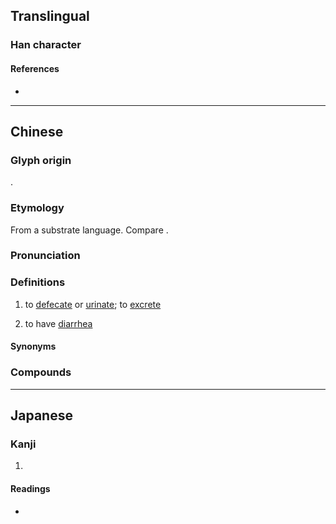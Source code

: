 {{character info/new}}
==Translingual==

===Han character===
{{Han char|rn=44|rad=尸|as=08|sn=11|four=77221|canj=SNLR|ids=⿸尸阿}}

====References====
* {{Han ref|kx=0302.180|dkj=07727|dj=0599.320|hdz=20976.100|uh=5C59|ud=23641|bh=D4F3|bd=54515}}

----

==Chinese==
{{zh-forms|alt=痾,疴,阿,㢐,𡱻-{{zh-hg}}}}

===Glyph origin===
{{Han compound|尸|阿|ls=psc|c1=s|c2=p|no_och2=1}}.

===Etymology===
From a substrate {{bor|zh|qfa-tak}} language. Compare {{cog|za|ok||to emit, to produce, to defecate, to urinate, to fart}}.

===Pronunciation===
{{zh-pron
|m=ē
|m-s=o1
|c=o1
|c-t=o1
|g=ngo1
|h=pfs=ô;gd=o1
|j=ghe1
|mb=
|md=ŏ
|mn=o
|mn-t=o1
|w=1u
|x=o1
|mc=
|oc=
|cat=v
}}

===Definitions===
{{zh-hanzi}}

# {{lb|zh|dialectal}} to [[defecate]] or [[urinate]]; to [[excrete]]
# {{lb|zh|dialectal}} to have [[diarrhea]]
#: {{zh-x|佢 次次 食 雪糕 都 會 屙 㗎。|He '''has diarrhea''' every time he eats ice cream.|C}}

====Synonyms====
{{zh-dial|腹瀉}}

===Compounds===
{{zh-der|屙屎|屙肚|屙尿|屙肚子|屙㞎㞎|肚屙|屙啡啡|屙拔甩|屙爛屎|食屎屙飯|屙茄|屙屎唔出|屙屎唔出賴地硬|屙尿唔出賴風猛|屙蛋|食屙瞓|霸住屎坑唔屙屎|屙殊殊|大蛇屙尿|大蛇屙屎|屙唔唔|屙唔|屙鎖鏈|屙屎貪高興|屙遏尿|屙糟|屙下來|屙淨淨|屙糟齋|屙痢屙肚}}

----

==Japanese==

===Kanji===
{{ja-kanji|grade=|rs=尸08}}

# {{defn|lang=ja|sort=尸08}}

====Readings====
* {{ja-readings|on=[[あ]] (a)|kun=}}